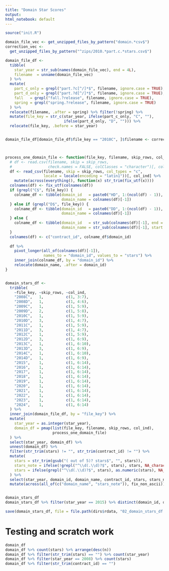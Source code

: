 ```yaml
---
title: "Domain Star Scores"
output:
html_notebook: default
---
```



```r
source("init.R")
```


```r
domain_file_vec <- get_unzipped_files_by_pattern("domain.*csv$")
correction_vec <-
  get_unzipped_files_by_pattern("^zips/2010.*part.c.*stars.csv$")

domain_file_df <-
  tibble(
    star_year = str_sub(names(domain_file_vec), end = 4L),
    filename  = unname(domain_file_vec)
  ) %>%
  mutate(
    part_c_only = grepl("part.?c[^/]*$", filename, ignore.case = TRUE),
    part_d_only = grepl("part.?d[^/]*$", filename, ignore.case = TRUE),
    fall   = grepl("fall.?release", filename, ignore.case = TRUE),
    spring = grepl("spring.?release", filename, ignore.case = TRUE)
  ) %>%
  relocate(filename, .after = spring) %>% filter(!spring) %>%
  mutate(file_key = str_c(star_year, ifelse(part_c_only, "C", ""),
                          ifelse(part_d_only, "D", ""))) %>%
  relocate(file_key, .before = star_year)


domain_file_df[domain_file_df$file_key == "2010C", ]$filename <- correction_vec



process_one_domain_file <- function(file_key, filename, skip_rows, col_ind) {
  # df <- read.csv(filename, skip = skip_rows,
  #                check.names = FALSE, colClasses = "character")[, col_ind] %>%
  df <- read_csv(filename, skip = skip_rows, col_types = "c",
                 locale = locale(encoding = "latin1"))[, col_ind] %>%
    mutate(across(everything(), function(x) str_trim(fix_utf(x))))
  colnames(df) <- fix_utf(colnames(df))
  if (grepl("C$", file_key)) {
    colname_df <- tibble(domain_id   = paste0("HD", 1:(ncol(df) - 1)),
                         domain_name = colnames(df)[-1])
  } else if (grepl("D$", file_key)) {
    colname_df <- tibble(domain_id   = paste0("DD", 1:(ncol(df) - 1)),
                         domain_name = colnames(df)[-1])
  } else {
    colname_df <- tibble(domain_id   = str_sub(colnames(df)[-1], end = 3L),
                         domain_name = str_sub(colnames(df)[-1], start = 6L))
  }
  colnames(df) <- c("contract_id", colname_df$domain_id)
  
  df %>%
    pivot_longer(all_of(colnames(df)[-1]),
                 names_to = "domain_id", values_to = "stars") %>%
    inner_join(colname_df, by = "domain_id") %>%
    relocate(domain_name, .after = domain_id)
}


domain_stars_df <-
  tribble(
  	~file_key, ~skip_rows, ~col_ind,
  	"2008C",   1,          c(1, 3:7),
  	"2008D",   1,          c(1, 4:6),
  	"2009C",   1,          c(1, 5:9),
  	"2009D",   2,          c(1, 5:8),
  	"2010C",   1,          c(1, 5:9),
  	"2010D",   3,          c(1, 4:7),
  	"2011C",   1,          c(1, 5:9),
  	"2011D",   3,          c(1, 4:7),
  	"2012C",   1,          c(1, 5:9),
  	"2012D",   3,          c(1, 6:9),
  	"2013C",   1,          c(1, 6:10),
  	"2013D",   3,          c(1, 6:9),
  	"2014C",   1,          c(1, 6:10),
  	"2014D",   1,          c(1, 6:9),
  	"2015",    1,          c(1, 6:14),
  	"2016",    1,          c(1, 6:14),
  	"2017",    1,          c(1, 6:14),
  	"2018",    1,          c(1, 6:14),
  	"2019",    1,          c(1, 6:14),
  	"2020",    1,          c(1, 6:14),
  	"2021",    1,          c(1, 6:14),
  	"2022",    1,          c(1, 6:14),
  	"2023",    1,          c(1, 6:14),
  	"2024",    1,          c(1, 6:14)
  ) %>%
  inner_join(domain_file_df, by = "file_key") %>%
  mutate(
    star_year = as.integer(star_year),
    domain_df = pmap(list(file_key, filename, skip_rows, col_ind),
                     process_one_domain_file)
  ) %>%
  select(star_year, domain_df) %>%
  unnest(domain_df) %>%
  filter(str_trim(stars) != "", str_trim(contract_id) != "") %>%
  mutate(
    stars = str_trim(gsub("( out of 5)? stars$", "", stars)),
    stars_note = ifelse(!grepl("^\\d(.\\d)?$", stars), stars, NA_character_),
    stars = ifelse(grepl("^\\d(.\\d)?$", stars), as.numeric(stars), NA_real_)
  ) %>%
  select(star_year, domain_id, domain_name, contract_id, stars, stars_note) %>%
  mutate(across(all_of(c("domain_name", "stars_note")), fix_non_ascii))


domain_stars_df
domain_stars_df %>% filter(star_year == 2015) %>% distinct(domain_id, domain_name) %>% arrange(domain_id)
```



```r
save(domain_stars_df, file = file.path(dirs$rdata, "02_domain_stars_df.RData"))
```





# Testing and scratch work

```r

domain_df
domain_df %>% count(stars) %>% arrange(desc(n))
domain_df %>% filter(str_trim(stars) == "") %>% count(star_year)
domain_df %>% filter(star_year == 2008) %>% count(stars)
domain_df %>% filter(str_trim(contract_id) == "")
```


